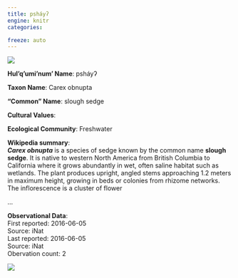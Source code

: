 ```yaml
---
title: psháyʔ
engine: knitr
categories:

freeze: auto
---
```

![](https://static.inaturalist.org/photos/82391485/medium.jpg){fig-alt="psháyʔ - slough sedge"}

**Hul'q'umi'num' Name**: psháyʔ



**Taxon Name**: Carex obnupta

**"Common" Name**: slough sedge

**Cultural Values**:  

::: {layout-nrow=1 style="width:60%"}

:::

**Ecological Community**: Freshwater

**Wikipedia summary**:  
<i><b>Carex obnupta</b></i> is a species of sedge known by the common name <b>slough sedge</b>. It is native to western North America from British Columbia to California where it grows abundantly in wet, often saline habitat such as wetlands. The plant produces upright, angled stems approaching 1.2 meters in maximum height, growing in beds or colonies from rhizome networks. The inflorescence is a cluster of flower</p>...

**Observational Data**:   
First reported: 2016-06-05  
Source: iNat  
Last reported: 2016-06-05  
Source: iNat  
Obervation count: 2

![](community_dist.png)
